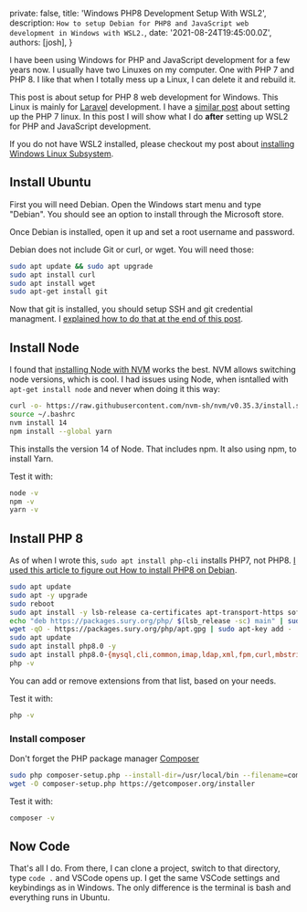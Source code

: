 
  private: false,
  title: 'Windows PHP8 Development Setup With WSL2',
  description: `How to setup Debian for PHP8 and JavaScript web development in Windows with WSL2.`,
  date: '2021-08-24T19:45:00.0Z',
  authors: [josh],
}

I have been using Windows for PHP and JavaScript development for a few years now. I usually have two Linuxes on my computer. One with PHP 7 and PHP 8. I like that when I totally mess up a Linux, I can delete it and rebuild it.

This post is about setup for PHP 8 web development for Windows. This Linux is mainly for [Laravel](https://laravel.com) development. I have a [similar post](https://joshpress.net/blog/wsl-ubuntu-php7) about setting up the PHP 7 linux. In this post I will show what I do __after__ setting up WSL2 for PHP and JavaScript development.

If you do not have WSL2 installed, please checkout my post about [installing Windows Linux Subsystem](/install-wsl).

## Install Ubuntu

First you will need Debian. Open the Windows start menu and type "Debian". You should see an option to install through the Microsoft store.

Once Debian is installed, open it up and set a root username and password.

Debian does not include Git or curl, or wget. You will need those:

```bash
sudo apt update && sudo apt upgrade
sudo apt install curl
sudo apt install wget
sudo apt-get install git

```

Now that git is installed, you should setup SSH and git credential managment. I [explained how to do that at the end of this post](/install-wsl).


## Install Node

I found that [installing Node with NVM](https://www.digitalocean.com/community/tutorials/how-to-install-node-js-on-ubuntu-20-04) works the best. NVM allows switching node versions, which is cool. I had issues using Node, when isntalled with `apt-get install node` and never when doing it this way:

```bash
curl -o- https://raw.githubusercontent.com/nvm-sh/nvm/v0.35.3/install.sh | bash
source ~/.bashrc
nvm install 14
npm install --global yarn
```

This installs the version 14 of Node. That includes npm. It also using npm, to install Yarn.

Test it with:

```bash
node -v
npm -v
yarn -v

```

## Install PHP 8

As of when I wrote this, `sudo apt install php-cli` installs PHP7, not PHP8. [I used this article to figure out How to install PHP8 on Debian](https://computingforgeeks.com/how-to-install-php-on-debian-linux/).


```bash
sudo apt update
sudo apt -y upgrade
sudo reboot
sudo apt install -y lsb-release ca-certificates apt-transport-https software-properties-common
echo "deb https://packages.sury.org/php/ $(lsb_release -sc) main" | sudo tee /etc/apt/sources.list.d/sury-php.list
wget -qO - https://packages.sury.org/php/apt.gpg | sudo apt-key add -
sudo apt update
sudo apt install php8.0 -y
sudo apt install php8.0-{mysql,cli,common,imap,ldap,xml,fpm,curl,mbstring,zip}
php -v

```

You can add or remove extensions from that list, based on your needs.

Test it with:

```bash
php -v
```

### Install composer

Don't forget the PHP package manager [Composer](https://getcomposer.org)

```bash
sudo php composer-setup.php --install-dir=/usr/local/bin --filename=composer
wget -O composer-setup.php https://getcomposer.org/installer

```
Test it with:

```bash
composer -v
```

## Now Code

That's all I do. From there, I can clone a project, switch to that directory, type `code .` and VSCode opens up. I get the same VSCode settings and keybindings as in Windows. The only difference is the terminal is bash and everything runs in Ubuntu.

